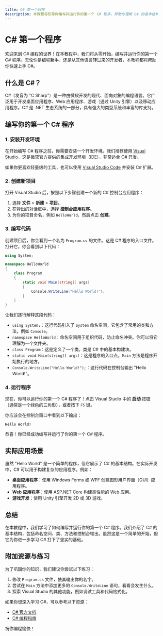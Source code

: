 ```yaml
---
title: C# 第一个程序
description: 本教程将引导你编写并运行你的第一个 C# 程序，帮助你理解 C# 的基本结构和语法。
---
```


# C# 第一个程序

欢迎来到 C# 编程的世界！在本教程中，我们将从零开始，编写并运行你的第一个 C# 程序。无论你是编程新手，还是从其他语言转过来的开发者，本教程都将帮助你快速上手 C#。

## 什么是 C#？

C#（发音为 "C Sharp"）是一种由微软开发的现代、面向对象的编程语言。它广泛用于开发桌面应用程序、Web 应用程序、游戏（通过 Unity 引擎）以及移动应用程序。C# 是 .NET 生态系统的一部分，具有强大的类型系统和丰富的库支持。

## 编写你的第一个 C# 程序

### 1. 安装开发环境

在开始编写 C# 程序之前，你需要安装一个开发环境。我们推荐使用 [Visual Studio](https://visualstudio.microsoft.com/)，这是微软官方提供的集成开发环境（IDE），非常适合 C# 开发。

如果你更喜欢轻量级的工具，也可以使用 [Visual Studio Code](https://code.visualstudio.com/) 并安装 C# 扩展。

### 2. 创建新项目

打开 Visual Studio 后，按照以下步骤创建一个新的 C# 控制台应用程序：

1. 选择 **文件** > **新建** > **项目**。
2. 在弹出的对话框中，选择 **控制台应用程序**。
3. 为你的项目命名，例如 `HelloWorld`，然后点击 **创建**。

### 3. 编写代码

创建项目后，你会看到一个名为 `Program.cs` 的文件。这是 C# 程序的入口文件。打开它，你会看到以下代码：

```csharp
using System;

namespace HelloWorld
{
    class Program
    {
        static void Main(string[] args)
        {
            Console.WriteLine("Hello World!");
        }
    }
}
```

让我们逐行解释这段代码：

- `using System;`：这行代码引入了 `System` 命名空间，它包含了常用的类和方法，例如 `Console`。
- `namespace HelloWorld`：命名空间用于组织代码，防止命名冲突。你可以将它理解为一个文件夹。
- `class Program`：这是定义了一个类，类是 C# 中的基本构建块。
- `static void Main(string[] args)`：这是程序的入口点。`Main` 方法是程序开始执行的地方。
- `Console.WriteLine("Hello World!");`：这行代码在控制台输出 "Hello World!"。

### 4. 运行程序

现在，你可以运行你的第一个 C# 程序了！点击 Visual Studio 中的 **启动** 按钮（通常是一个绿色的三角形），或者按下 `F5` 键。

你应该会在控制台窗口中看到以下输出：

```
Hello World!
```

恭喜！你已经成功编写并运行了你的第一个 C# 程序。

## 实际应用场景

虽然 "Hello World" 是一个简单的程序，但它展示了 C# 的基本结构。在实际开发中，C# 可以用于构建复杂的应用程序。例如：

- **桌面应用程序**：使用 Windows Forms 或 WPF 创建图形用户界面（GUI）应用程序。
- **Web 应用程序**：使用 ASP.NET Core 构建高性能的 Web 应用。
- **游戏开发**：使用 Unity 引擎开发 2D 或 3D 游戏。

## 总结

在本教程中，我们学习了如何编写并运行你的第一个 C# 程序。我们介绍了 C# 的基本结构，包括命名空间、类、方法和控制台输出。虽然这是一个简单的开始，但它为你进一步学习 C# 打下了坚实的基础。

## 附加资源与练习

为了巩固你的知识，我们建议你尝试以下练习：

1. 修改 `Program.cs` 文件，使其输出你的名字。
2. 尝试在 `Main` 方法中添加更多的 `Console.WriteLine` 语句，看看会发生什么。
3. 探索 Visual Studio 的其他功能，例如调试工具和代码格式化。

如果你想深入学习 C#，可以参考以下资源：

- [C# 官方文档](https://learn.microsoft.com/zh-cn/dotnet/csharp/)
- [C# 编程指南](https://learn.microsoft.com/zh-cn/dotnet/csharp/programming-guide/)

祝你编程愉快！